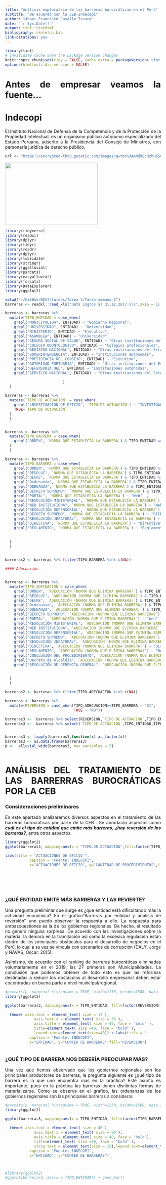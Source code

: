 ```yaml
---
title: "Análisis exploratrio de las barreras burocráticas en el Perú"
subtitle: "De acuerdo con la CEB-Indecopi"
author: "Abner Francisco Casallo Trauco"
date: "`r Sys.Date()`"
output: tint::tintHtml
bibliography: skeleton.bib
link-citations: yes
---
```




```r
library(tint)
# invalidate cache when the package version changes
knitr::opts_chunk$set(tidy = FALSE, cache.extra = packageVersion('tint'))
options(htmltools.dir.version = FALSE)
```
<div style="text-align: justify">
# Antes de empresar veamos la fuente...
# Indecopi

El Instituto Nacional de Defensa de la Competencia y de la Protección de la Propiedad Intelectual, es un organismo público autónomo especializado del Estado Peruano, adscrito a la Presidencia del Consejo de Ministros, con personería jurídica de derecho público.

```r

url <- "https://encrypted-tbn0.gstatic.com/images?q=tbn%3AANd9GcRzhHpSqM8Mq-aSm818GCfPsfBchOTbt4pGFA&usqp=CAU"

```

<img src="`r url`" height="200px" width="300px" > 

```r
library(tidyverse)
library(readxl)
library(dplyr)
library(tidyr)
library(readr)
library(dplyr)
library(lubridate)
library(stringr)
library(ggalluvial)
library(parcats)
library(easyalluvial)
library(forcats)
library(DataExplorer)
library(ggplot2)

setwd("~/GitHub/BEST/tareas/Tarea 3/Tarea-semana-3")
barreras <- readxl::read_xls("Data Logros al 31.12.2017.xls",skip = 1)

barreras <- barreras %>%
  mutate(TIPO_ENTIDAD = case_when(
    grepl("MUNICIPALIDA", ENTIDAD) ~ "Gobierno Regional",
    grepl("UNIVERSIDAD", ENTIDAD) ~ "Universidad",
    grepl("MINISTERIO", ENTIDAD) ~ "Ejecutivo",
    grepl("ASAMBLEA", ENTIDAD) ~ "Universidad",
    grepl("SEGURO SOCIAL DE SALUD", ENTIDAD) ~ "Otras instituciones del Estado",
    grepl("COLEGIO ODONTOLÓGICO", ENTIDAD) ~ "Colegios profesionales",
    grepl("REGISTRO NACIONAL", ENTIDAD) ~ "Otras instituciones del Estado",
    grepl("SUPERINTENDENCIA", ENTIDAD) ~ "Instituciones autónomas",
    grepl("PRESIDENCIA DEL CONSEJO", ENTIDAD) ~ "Ejecutivo",
    grepl("AUTORIDAD PORTUARIA", ENTIDAD) ~ "Otras instituciones del Estado",
    grepl("DEFENSORIA DEL", ENTIDAD) ~ "Instituciones autónomas",
    grepl("SERVICIO NACIONAL", ENTIDAD) ~ "Otras instituciones del Estado",
                          
                          )
  )

barreras <- barreras %>%
  mutate(`TIPO DE ACTUACIÓN` = case_when(
    grepl("iNVESTIGACIÓN DE OFICIO", `TIPO DE ACTUACIÓN`) ~ "INVESTIGACIÓN DE OFICIO",
    TRUE~`TIPO DE ACTUACIÓN`
  )
  )


barreras <- barreras %>%
  mutate(TIPO_BARRERA = case_when(
    grepl("ORDEN", `NORMA QUE ESTABLECÍA LA BARRERA`) & TIPO_ENTIDAD == "Gobierno Regional" ~ "Ordenanzas de gobiernos regionales"   
  )
  )

barreras <- barreras %>%
  mutate(TIPO_BARRERA = case_when(
    grepl("ORDEN", `NORMA QUE ESTABLECÍA LA BARRERA`) & TIPO_ENTIDAD %in% c("Gobierno Regional") ~ "Ordenanza de gobiernos regionales"  ,
    grepl("RESOLUC", `NORMA QUE ESTABLECÍA LA BARRERA`) & TIPO_ENTIDAD %in% c("Universidad") ~ "Resolución universitaria",   
    grepl("DECRE", `NORMA QUE ESTABLECÍA LA BARRERA`) & TIPO_ENTIDAD %in% c("Gobierno Regional") ~ "Decreto de gobiernos regionales"  ,
    grepl("Ordenanza", `NORMA QUE ESTABLECÍA LA BARRERA`) & TIPO_ENTIDAD %in% c("Gobierno Regional") ~ "Ordenanza de gobiernos regionales"  ,
    grepl("ODENANZA", `NORMA QUE ESTABLECÍA LA BARRERA`) & TIPO_ENTIDAD %in% c("Gobierno Regional") ~ "Ordenanza de gobiernos regionales"  ,
    grepl("DECRETO SUPREMO", `NORMA QUE ESTABLECÍA LA BARRERA`) & TIPO_ENTIDAD %in% c("Ejecutivo") ~ "DECRETO SUPREMO"  ,
    grepl("PORTAL", `NORMA QUE ESTABLECÍA LA BARRERA`) ~ "Web"  ,
    grepl("RESOLUCIÓN MINISTERIAL", `NORMA QUE ESTABLECÍA LA BARRERA`) ~ "RESOLUCIÓN MINISTERIAL"  ,
    grepl("WEB INSTITUCIONA", `NORMA QUE ESTABLECÍA LA BARRERA`) ~ "Web"  ,
    grepl("RESOLUCIÓN DEFENSORIAL", `NORMA QUE ESTABLECÍA LA BARRERA`) ~ "RESOLUCIÓN DEFENSORIAL"  ,
    grepl("DECRETO SUPREMO", `NORMA QUE ESTABLECÍA LA BARRERA`) ~ "DECRETO SUPREMO"  ,
    grepl("RESOLUCIÓN JEFATURAL", `NORMA QUE ESTABLECÍA LA BARRERA`) ~ "RESOLUCIÓN JEFATURAL"  ,
    grepl("DIRECTIVA", `NORMA QUE ESTABLECÍA LA BARRERA`) ~ "Directiva"  ,
    grepl("REGLAMENTO", `NORMA QUE ESTABLECÍA LA BARRERA`) ~ "Reglamento"  ,
    
    
  )
  )

 
barreras2 <- barreras %>% filter(TIPO_BARRERA %in% c(NA))

#### Adecuación


barreras <- barreras %>%
  mutate(TIPO_ADECUACION = case_when(
    grepl("ORDEN", `ADECUACIÓN (NORMA QUE ELIMINA BARRERA)`) & TIPO_ENTIDAD %in% c("Gobierno Regional") ~ "Ordenanza de gobiernos regionales"  ,
    grepl("RESOLUC", `ADECUACIÓN (NORMA QUE ELIMINA BARRERA)`) & TIPO_ENTIDAD %in% c("Universidad") ~ "Resolución universitaria",   
    grepl("DECRE", `ADECUACIÓN (NORMA QUE ELIMINA BARRERA)`) & TIPO_ENTIDAD %in% c("Gobierno Regional") ~ "Decreto de gobiernos regionales"  ,
    grepl("Ordenanza", `ADECUACIÓN (NORMA QUE ELIMINA BARRERA)`) & TIPO_ENTIDAD %in% c("Gobierno Regional") ~ "Ordenanza de gobiernos regionales"  ,
    grepl("ODENANZA", `ADECUACIÓN (NORMA QUE ELIMINA BARRERA)`) & TIPO_ENTIDAD %in% c("Gobierno Regional") ~ "Ordenanza de gobiernos regionales"  ,
    grepl("DECRETO SUPREMO", `ADECUACIÓN (NORMA QUE ELIMINA BARRERA)`) & TIPO_ENTIDAD %in% c("Ejecutivo") ~ "DECRETO SUPREMO"  ,
    grepl("PORTAL", `ADECUACIÓN (NORMA QUE ELIMINA BARRERA)`) ~ "Web"  ,
    grepl("RESOLUCIÓN MINISTERIAL", `ADECUACIÓN (NORMA QUE ELIMINA BARRERA)`) ~ "RESOLUCIÓN MINISTERIAL"  ,
    grepl("WEB INSTITUCIONA", `ADECUACIÓN (NORMA QUE ELIMINA BARRERA)`) ~ "Web"  ,
    grepl("RESOLUCIÓN DEFENSORIAL", `ADECUACIÓN (NORMA QUE ELIMINA BARRERA)`) ~ "RESOLUCIÓN DEFENSORIAL"  ,
    grepl("DECRETO SUPREMO", `ADECUACIÓN (NORMA QUE ELIMINA BARRERA)`) ~ "DECRETO SUPREMO"  ,
    grepl("RESOLUCIÓN JEFATURAL", `ADECUACIÓN (NORMA QUE ELIMINA BARRERA)`) ~ "RESOLUCIÓN JEFATURAL"  ,
    grepl("DIRECTIVA", `ADECUACIÓN (NORMA QUE ELIMINA BARRERA)`) ~ "Directiva"  ,
    grepl("REGLAMENTO", `ADECUACIÓN (NORMA QUE ELIMINA BARRERA)`) ~ "Reglamento"  ,
    grepl("CONCLUSIÓN DEL PROCEDIMIENTO", `ADECUACIÓN (NORMA QUE ELIMINA BARRERA)`) ~ "CONCLUSIÓN DEL PROCEDIMIENTO"  ,
    grepl("Decreto de Alcaldía", `ADECUACIÓN (NORMA QUE ELIMINA BARRERA)`) & TIPO_ENTIDAD %in% c("Gobierno Regional") ~ "Decreto de gobiernos regionales"  ,
    grepl("RESOLUCIÓN DE GERENCIA GENERAL", `ADECUACIÓN (NORMA QUE ELIMINA BARRERA)`) ~ "Reglamento"  ,
    
    
  )
  )

barreras2 <- barreras %>% filter(TIPO_ADECUACION %in% c(NA))

barreras <- barreras %>%
  mutate(REVERSION = case_when(TIPO_ADECUACION==TIPO_BARRERA ~ "SI",
                               TRUE ~ "NO"))

barreras3 <-  barreras %>% select(REVERSION,`TIPO DE ACTUACIÓN`,TIPO_ENTIDAD,TIPO_BARRERA,TIPO_ADECUACION)
barreras3 <-  barreras %>% select(`TIPO DE ACTUACIÓN`,TIPO_ENTIDAD,TIPO_BARRERA,TIPO_ADECUACION,REVERSION)


barreras3 <- lapply(barreras3,function(x) as_factor(x))
barreras3 <- as.data.frame(barreras3)
p <-  alluvial_wide(barreras3, max_variables = 5)



```



# ANÁLISIS DEL TRATAMIENTO DE LAS BARRERRAS BUROCRÁTICAS POR LA CEB


### Consideraciones preliminares

En  este apartado analizaremos diversos aspectos en el tratamiento de las barreras burocráticas por parte de la CEB . Se abordarán aspectos como ***cuál es el tipo de entidad que emite más barreras***, ***¿hay reversión de las barreras?***, entre otros aspectos.


```r
library(ggplot2)
ggplot(barreras3, mapping=aes(x = "TIPO.DE.ACTUACIÓN",fill=factor(TIPO_BARRERA))) + stat_count (width = 0.7) +

labs(title = "ACTUACIONES DE OFICIO ", 
           caption = "Fuente: INDECOPI",
           x="ACTUACIÓNES DE OFICIO", y="CANTIDAD DE PROCEDIMIENTOS",fill="TIPO DE NORMA") 


        




```



### ¿QUÉ ENTIDAD EMITE MÁS BARRERAS Y LAS REVIERTE?

Una pregunta preliminar que surge es ¿qué 
entidad está dificultando más la actividad económica? En el gráfico"Barreras por entidad y 
análisis de reversión" uno puedo observar la respuesta a ello. La respuesta para ambascuestiones es
la de los gobiernos regionales. De hecho, el resultado no genera ninguna sorpresa. De acuerdo con las investigaciones sobre la materia, la demora en la tramitación así como la excesiva regulación
están dentro de los principales obstáculos para el desarrollo de negocios en el Perú,
lo cual a su vez se vincula con escenarios de corrupción (DALY, Jorge y NAVAS, Óscar: 2015).

Asimismo, de acuerdo con el ranking de barreras burocráticas eliminadas voluntariamente en el 2019, las 27 primeras son Municipalidades. La conclusión que podemos obtener de todo esto es que las reformas destinadas a reducir los obstáculos al desarrollo empresarial deben estar cocentradas en buena parte a nivel municipal/regional. 


```r

#parcats(p, marginal_histograms = TRUE, width=1250, height=1500, data_input = barreras3, labelfont=list(size = 15, color = 'black'))
library(ggplot2)

ggplot(barreras3, mapping=aes(x = TIPO_ENTIDAD, fill=factor(REVERSION))) + stat_count (width = 0.7) +
  
  theme( axis.text = element_text( size = 17 ),
             axis.text.x = element_text( size = 33 ),
             axis.title = element_text( size = 40, face = "bold" ),
             title=element_text( size =40, face = "bold" ),
             legend.text=element_text(size=40)) + labs(title = "                                   BARRERAS POR ENTIDAD Y ANÁLISIS DE REVERSIÓN ",                                    subtitle = "                                                                        Histórico 2013-2017",
           caption = "Fuente: INDECOPI",
           x="ENTIDAD", y="CONTEO DE BARRERAS",fill="REVERSION") 



```


### ¿QUÉ TIPO DE BARRERA NOS DEBERÍA PREOCUPAR MÁS?
Una vez que hemos observado que los gobiernos regionales son los principales productores de barreras, la pregunta siguiente es ¿qué tipo de barrera es la que uno encuentra más en la práctica? Este asunto es importante, pues en la práctica las barreras tienen disntintas formas de materializarse. Como se observa en el gráfico, las ordenanzas de los gobiernos regionales son las principales barreras a considerar.

```r

#parcats(p, marginal_histograms = TRUE, width=1250, height=1500, data_input = barreras3, labelfont=list(size = 15, color = 'black'))
library(ggplot2)

ggplot(barreras3, mapping=aes(x = TIPO_ENTIDAD, fill=factor(TIPO_BARRERA))) + stat_count (width = 0.7)+
  
  theme( axis.text = element_text( size = 40 ),
             axis.text.x = element_text( size = 30 ),
             axis.title = element_text( size = 40, face = "bold"),
             title=element_text( size =40, face = "bold" ),
             strip.text = element_text(size = 15),legend.text=element_text(size=40)) + labs(title = "                                   BARRERAS POR ENTIDAD Y TIPO ",   fill="TIPO DE BARRERA",                                 subtitle = "                                                                        Histórico 2013-2017",
           caption = "Fuente: INDECOPI",
           x="ENTIDAD", y="CONTEO DE BARRERAS") 



#library(ggplot2)
#ggplot(barreras3, aes(x = TIPO_ENTIDAD)) + geom_bar()

```



